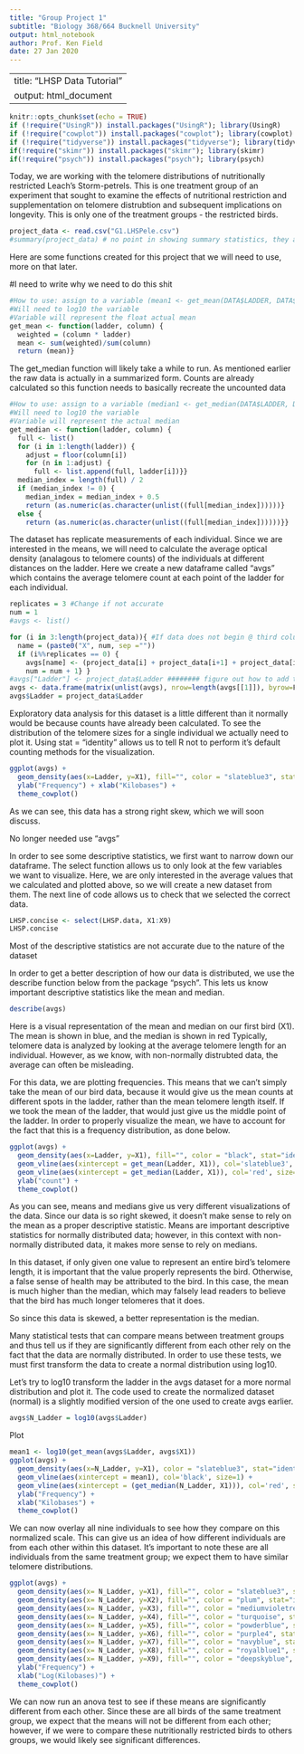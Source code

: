 ```yaml
---
title: "Group Project 1"
subtitle: "Biology 368/664 Bucknell University"
output: html_notebook
author: Prof. Ken Field
date: 27 Jan 2020
---
```


---
title: "LHSP Data Tutorial"
output: html_document
---

```r
knitr::opts_chunk$set(echo = TRUE)
if (!require("UsingR")) install.packages("UsingR"); library(UsingR)
if (!require("cowplot")) install.packages("cowplot"); library(cowplot)
if (!require("tidyverse")) install.packages("tidyverse"); library(tidyverse)
if(!require("skimr")) install.packages("skimr"); library(skimr)
if(!require("psych")) install.packages("psych"); library(psych)
```

Today, we are working with the telomere distributions of nutritionally restricted Leach's Storm-petrels. This is one treatment group of an experiment that sought to examine the effects of nutritional restriction and supplementation on telomere distrubtion and subsequent implications on longevity. This is only one of the treatment groups - the restricted birds.

```r
project_data <- read.csv("G1.LHSPele.csv")
#summary(project_data) # no point in showing summary statistics, they are incorrectly calculated
```

Here are some functions created for this project that we will need to use, more on that later.

#I need to write why we need to do this shit
```r
#How to use: assign to a variable (mean1 <- get_mean(DATA$LADDER, DATA$COLUMN)
#Will need to log10 the variable
#Variable will represent the float actual mean
get_mean <- function(ladder, column) {
  weighted = (column * ladder)
  mean <- sum(weighted)/sum(column)
  return (mean)}
```

The get_median function will likely take a while to run. As mentioned earlier the raw data is actually in a summarized form. Counts are 
already calculated so this function needs to basically recreate the uncounted data
```r
#How to use: assign to a variable (median1 <- get_median(DATA$LADDER, DATA$COLUMN) )
#Will need to log10 the variable
#Variable will represent the actual median
get_median <- function(ladder, column) {
  full <- list()
  for (i in 1:length(ladder)) {
    adjust = floor(column[i])
    for (n in 1:adjust) {
      full <- list.append(full, ladder[i])}}
  median_index = length(full) / 2
  if (median_index != 0) {
    median_index = median_index + 0.5
    return (as.numeric(as.character(unlist((full[median_index])))))}
  else {
    return (as.numeric(as.character(unlist((full[median_index])))))}}
```


The dataset has replicate measurements of each individual. Since we are interested in the means, we will need to calculate the average
optical density (analagous to telomere counts) of the individuals at different distances on the ladder. Here we create a new dataframe
called "avgs" which contains the average telomere count at each point of the ladder for each individual.
```r
replicates = 3 #Change if not accurate
num = 1
#avgs <- list()

for (i in 3:length(project_data)){ #If data does not begin @ third column change accordingly
  name = (paste0("X", num, sep =""))
  if (i%%replicates == 0) {
    avgs[name] <- (project_data[i] + project_data[i+1] + project_data[i+2]) / replicates #If there are more/less than 3 replicates change accordingly
    num = num + 1} }
#avgs["Ladder"] <- project_data$Ladder ######## figure out how to add to data frame not list
avgs <- data.frame(matrix(unlist(avgs), nrow=length(avgs[[1]]), byrow=F)) #Convert data from list to dataframe
avgs$Ladder = project_data$Ladder
```


Exploratory data analysis for this dataset is a little different than it normally would be because counts have already been calculated. To
see the distribution of the telomere sizes for a single individual we actually need to plot it. Using stat = "identity" allows us to tell
R not to perform it's default counting methods for the visualization.

```r
ggplot(avgs) +
  geom_density(aes(x=Ladder, y=X1), fill="", color = "slateblue3", stat="identity", alpha=.3) +
  ylab("Frequency") + xlab("Kilobases") +
  theme_cowplot()
```

As we can see, this data has a strong right skew, which we will soon discuss.


####################### No longer needed use "avgs" ####################### 
In order to see some descriptive statistics, we first want to narrow down our dataframe. The select function allows us to only look at the few variables we want to visualize. Here, we are only interested in the average values that we calculated and plotted above, so we will create a new dataset from them. The next line of code allows us to check that we selected the correct data.

```r
LHSP.concise <- select(LHSP.data, X1:X9)
LHSP.concise
```

####################### Most of the descriptive statistics are not accurate due to the nature of the dataset ####################### 
In order to get a better description of how our data is distributed, we use the describe function below from the package "psych". This lets us know important descriptive statistics like the mean and median. 

```r
describe(avgs)
```


Here is a visual representation of the mean and median on our first bird (X1). The mean is shown in blue, and the median is shown in red
Typically, telomere data is analyzed by looking at the average telomere length for an individual. However, as we know, with non-normally
distrubted data, the average can often be misleading. 

For this data, we are plotting frequencies. This means that we can't simply take the mean of our bird data, because it would give us the 
mean counts at different spots in the ladder, rather than the mean telomere length itself. If we took the mean of the ladder, that would
just give us the middle point of the ladder. In order to properly visualize the mean, we have to account for the fact that this is a
frequency distribution, as done below. 

```r
ggplot(avgs) +
  geom_density(aes(x=Ladder, y=X1), fill="", color = "black", stat="identity", alpha=.3) +
  geom_vline(aes(xintercept = get_mean(Ladder, X1)), col='slateblue3', size=1) + 
  geom_vline(aes(xintercept = get_median(Ladder, X1)), col='red', size=1) +
  ylab("count") +
  theme_cowplot()
```
As you can see, means and medians give us very different visualizations of the data. Since our data is so right skewed, it doesn't make sense to rely on the mean as a proper descriptive statistic. Means are important descriptive statistics for normally distributed data; however, in this context with non-normally distributed data, it makes more sense to rely on medians. 

In this dataset, if only given one value to represent an entire bird's telomere length, it is important that the value properly represents the bird. Otherwise, a false sense of health may be attributed to the bird. In this case, the mean is much higher than the median, which may falsely lead readers to believe that the bird has much longer telomeres that it does.  

So since this data is skewed, a better representation is the median. 

Many statistical tests that can compare means between treatment groups and thus tell us if they are significantly different from each other rely on the fact that the data are normally distributed. In order to use these tests, we must first transform the data to create a normal distribution using log10.

Let's try to log10 transform the ladder in the avgs dataset for a more normal distribution and plot it. The code used to create the normalized dataset
(normal) is a slightly modified version of the one used to create avgs earlier.


```r
avgs$N_Ladder = log10(avgs$Ladder)
```

Plot
```r
mean1 <- log10(get_mean(avgs$Ladder, avgs$X1))
ggplot(avgs) +
  geom_density(aes(x=N_Ladder, y=X1), color = "slateblue3", stat="identity", alpha=.3) +
  geom_vline(aes(xintercept = mean1), col='black', size=1) +
  geom_vline(aes(xintercept = (get_median(N_Ladder, X1))), col='red', size=1) +
  ylab("Frequency") + 
  xlab("Kilobases") + 
  theme_cowplot()


```

We can now overlay all nine individuals to see how they compare on this normalized scale. This can give us an idea of how different individuals are from each other within this dataset. It's important to note these are all individuals from the same treatment group; we expect them to have similar telomere distributions.

```r
ggplot(avgs) + 
  geom_density(aes(x= N_Ladder, y=X1), fill="", color = "slateblue3", stat="identity", alpha=.3) +
  geom_density(aes(x= N_Ladder, y=X2), fill="", color = "plum", stat="identity", alpha=.3) +
  geom_density(aes(x= N_Ladder, y=X3), fill="", color = "mediumvioletred", stat="identity", alpha=.3) +
  geom_density(aes(x= N_Ladder, y=X4), fill="", color = "turquoise", stat="identity", alpha=.3) +
  geom_density(aes(x= N_Ladder, y=X5), fill="", color = "powderblue", stat="identity", alpha=.3) +
  geom_density(aes(x= N_Ladder, y=X6), fill="", color = "purple4", stat="identity", alpha=.3) +
  geom_density(aes(x= N_Ladder, y=X7), fill="", color = "navyblue", stat="identity", alpha=.3) +
  geom_density(aes(x= N_Ladder, y=X8), fill="", color = "royalblue1", stat="identity", alpha=.3) +
  geom_density(aes(x= N_Ladder, y=X9), fill="", color = "deepskyblue", stat="identity", alpha=.3) +
  ylab("Frequency") + 
  xlab("Log(Kilobases)") + 
  theme_cowplot() 
```

We can now run an anova test to see if these means are significantly different from each other. Since these are all birds of the same treatment group, we expect that the means will not be different from each other; however, if we were to compare these nutritionally restricted birds to others groups, we would likely see significant differences.




